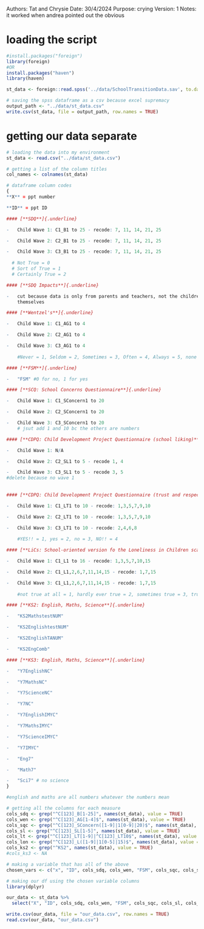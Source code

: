 Authors: Tat and Chrysie
Date: 30/4/2024
Purpose: crying
Version: 1
Notes: it worked when andrea pointed out the obvious

# loading the script

``` r
#install.packages("foreign")
library(foreign)
#OR
install.packages("haven")
library(haven)

st_data <- foreign::read.spss('../data/SchoolTransitionData.sav', to.data.frame = T)

# saving the spss dataframe as a csv because excel supremacy
output_path <- "../data/st_data.csv"  
write.csv(st_data, file = output_path, row.names = TRUE)

```

# getting our data separate

``` r
# loading the data into my environment
st_data <- read.csv("../data/st_data.csv")

# getting a list of the column titles
col_names <- colnames(st_data)

# dataframe column codes
{
**X** = ppt number

**ID** = ppt ID

#### [**SDQ**]{.underline} 

-   Child Wave 1: C1_B1 to 25 - recode: 7, 11, 14, 21, 25

-   Child Wave 2: C2_B1 to 25 - recode: 7, 11, 14, 21, 25

-   Child Wave 3: C3_B1 to 25 - recode: 7, 11, 14, 21, 25
  
  # Not True = 0
  # Sort of True = 1
  # Certainly True = 2

#### [**SDQ Impacts**]{.underline}

-   cut because data is only from parents and teachers, not the children
    themselves

#### [**Wentzel's**]{.underline}

-   Child Wave 1: C1_AG1 to 4

-   Child Wave 2: C2_AG1 to 4

-   Child Wave 3: C3_AG1 to 4
    
    #Never = 1, Seldom = 2, Sometimes = 3, Often = 4, Always = 5, none to recode

#### [**FSM**]{.underline}

-   "FSM" #0 for no, 1 for yes

#### [**SCQ: School Concerns Questionnaire**]{.underline}

-   Child Wave 1: C1_SConcern1 to 20

-   Child Wave 2: C2_SConcern1 to 20

-   Child Wave 3: C3_SConcern1 to 20
    # jsut add 1 and 10 bc the others are numbers

#### [**CDPQ: Child Development Project Questionnaire (school liking)**]{.underline}

-   Child Wave 1: N/A

-   Child Wave 2: C2_SL1 to 5 - recode 1, 4

-   Child Wave 3: C3_SL1 to 5 - recode 3, 5
#delete because no wave 1
    
    
#### [**CDPQ: Child Development Project Questionnaire (trust and respect for teachers)**]{.underline}

-   Child Wave 1: C1_LT1 to 10 - recode: 1,3,5,7,9,10

-   Child Wave 2: C2_LT1 to 10 - recode: 1,3,5,7,9,10

-   Child Wave 3: C3_LT1 to 10 - recode: 2,4,6,8
    
    #YES!! = 1, yes = 2, no = 3, NO!! = 4

#### [**LiCs: School-oriented version fo the Loneliness in Children scale**]{.underline}

-   Child Wave 1: C1_L1 to 16 - recode: 1,3,5,7,10,15

-   Child Wave 2: C1_L1,2,6,7,11,14,15 - recode: 1,7,15

-   Child Wave 3: C1_L1,2,6,7,11,14,15 - recode: 1,7,15
    
    #not true at all = 1, hardly ever true = 2, sometimes true = 3, true most of the time = 4, always true = 5

#### [**KS2: English, Maths, Science**]{.underline}

-   "KS2MathstestNUM"

-   "KS2EnglishtestNUM"

-   "KS2EnglishTANUM"

-   "KS2EngComb"

#### [**KS3: English, Maths, Science**]{.underline} 

-   "Y7EnglishNC"

-   "Y7MathsNC"

-   "Y7ScienceNC"

-   "Y7NC"

-   "Y7EnglishIMYC"

-   "Y7MathsIMYC"

-   "Y7ScienceIMYC"

-   "Y7IMYC"

-   "Eng7"

-   "Math7"

-   "Sci7" # no science
}

#english and maths are all numbers whatever the numbers mean

# getting all the columns for each measure
cols_sdq <- grep("^C[123]_B[1-25]", names(st_data), value = TRUE)
cols_wen <- grep("^C[123]_AG[1-4]$", names(st_data), value = TRUE)
cols_sqc <- grep("^C[123]_SConcern([1-9]|1[0-9]|20)$", names(st_data), value = TRUE)
cols_sl <- grep("^C[123]_SL[1-5]", names(st_data), value = TRUE)
cols_lt <- grep("^C[123]_LT[1-9]|^C[123]_LT10$", names(st_data), value = TRUE)
cols_lon <- grep("^C[123]_L([1-9]|1[0-5]|15)$", names(st_data), value = TRUE)
cols_ks2 <- grep("^KS2", names(st_data), value = TRUE)
#cols_ks3 <- NA

# making a variable that has all of the above
chosen_vars <- c("x", "ID", cols_sdq, cols_wen, "FSM", cols_sqc, cols_sl, cols_lt, cols_lon, cols_ks2)

# making our df using the chosen variable columns
library(dplyr)

our_data <- st_data %>%
  select("X", "ID", cols_sdq, cols_wen, "FSM", cols_sqc, cols_sl, cols_lt, cols_lon, cols_ks2)

write.csv(our_data, file = "our_data.csv", row.names = TRUE)
read.csv(our_data, "our_data.csv")

```
